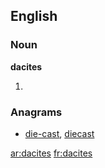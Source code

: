 ==English==

===Noun===
'''dacites'''

# {{plural of|[[dacite]]}}

===Anagrams===
* [[die-cast#English|die-cast]], [[diecast#English|diecast]]

[[ar:dacites]]
[[fr:dacites]]